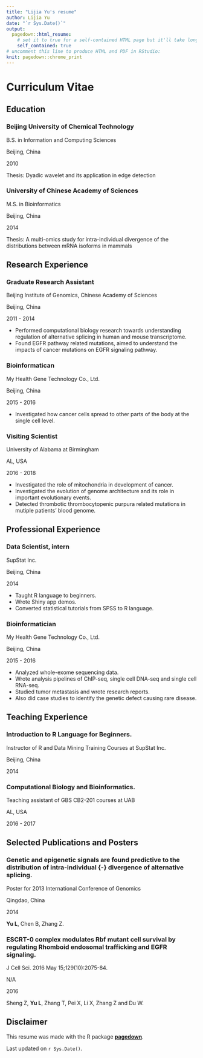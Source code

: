 ```yaml
---
title: "Lijia Yu's resume"
author: Lijia Yu
date: "`r Sys.Date()`"
output:
  pagedown::html_resume:
    # set it to true for a self-contained HTML page but it'll take longer to render
    self_contained: true
# uncomment this line to produce HTML and PDF in RStudio:
knit: pagedown::chrome_print
---
```



Curriculum Vitae {-}
================================================================================


Education {-}
--------------------------------------------------------------------------------

### Beijing University of Chemical Technology {-}

B.S. in Information and Computing Sciences

Beijing, China

2010

Thesis: Dyadic wavelet and its application in edge detection

### University of Chinese Academy of Sciences {-}

M.S. in Bioinformatics

Beijing, China

2014

Thesis: A multi-omics study for intra-individual divergence of the distributions between mRNA isoforms in mammals


Research Experience {-}
--------------------------------------------------------------------------------

### Graduate Research Assistant {-}

Beijing Institute of Genomics, Chinese Academy of Sciences

Beijing, China

2011 - 2014

- Performed computational biology research towards understanding regulation of alternative splicing in human and mouse transcriptome.
- Found EGFR pathway related mutations, aimed to understand the impacts of cancer mutations on EGFR signaling pathway.

### Bioinformatican {-}

My Health Gene Technology Co., Ltd.

Beijing, China

2015 - 2016

- Investigated how cancer cells spread to other parts of the body at the single cell level.

### Visiting Scientist {-}

University of Alabama at Birmingham

AL, USA

2016 - 2018

- Investigated the role of mitochondria in development of cancer.
- Investigated the evolution of genome architecture and its role in important evolutionary events.
- Detected thrombotic thrombocytopenic purpura related mutations in mutiple patients' blood genome.
  

Professional Experience {-}
--------------------------------------------------------------------------------

### Data Scientist, intern {-}

SupStat Inc.

Beijing, China

2014

::: concise
- Taught R language to beginners. 
- Wrote Shiny app demos.
- Converted statistical tutorials from SPSS to R language.
:::

### Bioinformatician {-}

My Health Gene Technology Co., Ltd.

Beijing, China

2015 - 2016

::: concise
- Analyzed whole-exome sequencing data. 
- Wrote analysis pipelines of ChIP-seq, single cell DNA-seq and single cell RNA-seq.
- Studied tumor metastasis and wrote research reports. 
- Also did case studies to identify the genetic defect causing rare disease.
:::


Teaching Experience {-}
--------------------------------------------------------------------------------

### Introduction to R Language for Beginners. {-}

Instructor of R and Data Mining Training Courses at SupStat Inc.

Beijing, China

2014

### Computational Biology and Bioinformatics. {-}

Teaching assistant of GBS CB2-201 courses at UAB

AL, USA

2016 - 2017


Selected Publications and Posters {-}
--------------------------------------------------------------------------------

### Genetic and epigenetic signals are found predictive to the distribution of intra-individual {-} divergence of alternative splicing.

Poster for 2013 International Conference of Genomics

Qingdao, China

2014

**Yu L**, Chen B, Zhang Z.

### ESCRT-0 complex modulates Rbf mutant cell survival by regulating Rhomboid endosomal trafficking and EGFR signaling.

J Cell Sci. 2016 May 15;129(10):2075-84.

N/A

2016 

Sheng Z, **Yu L**, Zhang T, Pei X, Li X, Zhang Z and Du W. 


Disclaimer {-}
--------------------------------------------------------------------------------

This resume was made with the R package [**pagedown**](https://github.com/rstudio/pagedown).

Last updated on `r Sys.Date()`.
